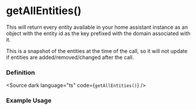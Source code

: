 
<Meta title="core/hooks/useHass/hass/getAllEntities" />

# getAllEntities()

This will return every entity available in your home assistant instance as an object with the entity id as the key prefixed with the domain associated with it.

This is a snapshot of the entities at the time of the call, so it will not update if entities are added/removed/changed after the call.

### Definition
<Source dark language="ts" code={`getAllEntities()`} />


### Example Usage

<Source dark language="ts" code={getAllEntitiesExample} />
